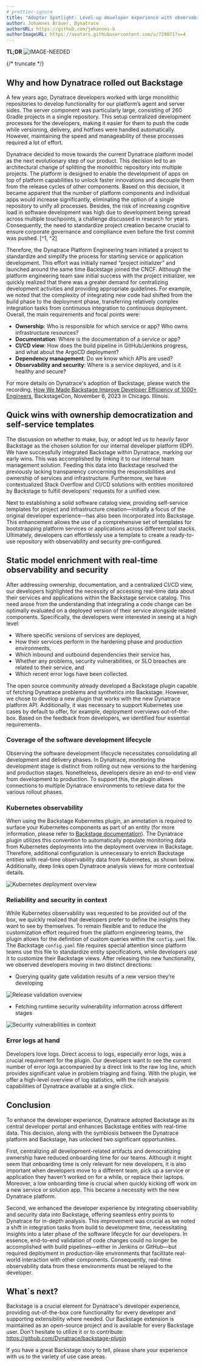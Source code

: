 ```yaml
---
# prettier-ignore
title: "Adopter Spotlight: Level-up developer experience with observability and security in context"
author: Johannes Bräuer, Dynatrace
authorURL: https://github.com/johannes-b
authorImageURL: https://avatars.githubusercontent.com/u/729071?v=4
---
```


**TL;DR** 
![IMAGE-NEEDED](assets/2024-09-24/image-needed.svg)

{/* truncate */}

## Why and how Dynatrace rolled out Backstage

A few years ago, Dynatrace developers worked with large monolithic repositories to develop functionality for our platform’s agent and server sides. The server component was particularly large, consisting of 260 Gradle projects in a single repository. This setup centralized development processes for the developers, making it easier for them to push the code while versioning, delivery, and hotfixes were handled automatically. However, maintaining the speed and manageability of these processes required a lot of effort. 

Dynatrace decided to move towards the current Dynatrace platform model as the next evolutionary step of our product. This decision led to an architectural change of splitting the monolithic repository into multiple projects. The platform is designed to enable the development of apps on top of platform capabilities to unlock faster innovations and decouple them from the release cycles of other components. Based on this decision, it became apparent that the number of platform components and individual apps would increase significantly, eliminating the option of a single repository to unify all processes. Besides, the risk of increasing cognitive load in software development was high due to development being spread across multiple touchpoints, a challenge discussed in research for years. Consequently, the need to standardize project creation became crucial to ensure corporate governance and compliance even before the first commit was pushed. [^1, ^2]

[^1]: John Sweller, Cognitive load during problem solving: Effects on learning, Cognitive Science, Volume 12, Issue 2, 1988, Pages 257-285, ISSN 0364-0213, https://doi.org/10.1016/0364-0213(88)90023-7.

[^2]: Robert C. Martin Series, Clean Code: A Handbook of Agile Software Craftsmanship (Robert C. Martin Series), 2008, ISBN 9780132350884. 

Therefore, the Dynatrace Platform Engineering team initiated a project to standardize and simplify the process for starting service or application development. This effort was initially named “project initializer” and launched around the same time Backstage joined the CNCF. Although the platform engineering team saw initial success with the project initializer, we quickly realized that there was a greater demand for centralizing development activities and providing appropriate guidelines. For example, we noted that the complexity of integrating new code had shifted from the build phase to the deployment phase, transferring relatively complex integration tasks from continuous integration to continuous deployment. Overall, the main requirements and focal points were:

- **Ownership**: Who is responsible for which service or app? Who owns infrastructure resources?
- **Documentation**: Where is the documentation of a service or app?
- **CI/CD view**: How does the build pipeline in GitHub/Jenkins progress, and what about the ArgoCD deployment?
- **Dependency management**: Do we know which APIs are used? 
- **Observability and security**: Where is a service deployed, and is it healthy and secure?

For more details on Dynatrace's adoption of Backstage, please watch the recording, [How We Made Backstage Improve Developer Efficiency of 1000+ Engineers](https://www.youtube.com/watch?v=0or5K_3HieA), BackstageCon, November 6, 2023 in Chicago. Illinois. 

## Quick wins with ownership democratization and self-service templates

The discussion on whether to make, buy, or adopt led us to heavily favor Backstage as the chosen solution for our internal developer platform (IDP). We have successfully integrated Backstage within Dynatrace, marking our early wins. This was accomplished by linking it to our internal team management solution. Feeding this data into Backstage resolved the previously lacking transparency concerning the responsibilities and ownership of services and infrastructure. Furthermore, we have contextualized Stack Overflow and CI/CD solutions with entities monitored by Backstage to fulfill developers' requests for a unified view. 

Next to establishing a solid software catalog view, providing self-service templates for project and infrastructure creation—initially a focus of the original developer experience—has also been incorporated into Backstage. This enhancement allows the use of a comprehensive set of templates for bootstrapping platform services or applications across different tool stacks. Ultimately, developers can effortlessly use a template to create a ready-to-use repository with observability and security pre-configured.

## Static model enrichment with real-time observability and security

After addressing ownership, documentation, and a centralized CI/CD view, our developers highlighted the necessity of accessing real-time data about their services and applications within the Backstage service catalog. This need arose from the understanding that integrating a code change can be optimally evaluated on a deployed version of their service alongside related components. Specifically, the developers were interested in seeing at a high level:

- Where specific versions of services are deployed,
- How their services perform in the hardening phase and production environments,
- Which inbound and outbound dependencies their service has,
- Whether any problems, security vulnerabilities, or SLO breaches are related to their service, and
- Which recent error logs have been collected.

The open source community already developed a Backstage plugin capable of fetching Dynatrace problems and synthetics into Backstage. However, we chose to develop a new plugin that works with the new Dynatrace platform API. Additionally, it was necessary to support Kubernetes use cases by default to offer, for example, deployment overviews out-of-the-box. Based on the feedback from developers, we identified four essential requirements.

### Coverage of the software development lifecycle

Observing the software development lifecycle necessitates consolidating all development and delivery phases. In Dynatrace, monitoring the development stage is distinct from rolling out new versions to the hardening and production stages. Nonetheless, developers desire an end-to-end view from development to production. To support this, the plugin allows connections to multiple Dynatrace environments to retrieve data for the various rollout phases.

### Kubernetes observability

When using the Backstage Kubernetes plugin, an annotation is required to surface your Kubernetes components as part of an entity (for more information, please refer to [Backstage documentation](https://backstage.io/docs/features/kubernetes/configuration/#surfacing-your-kubernetes-components-as-part-of-an-entity)). The Dynatrace plugin utilizes this convention to automatically populate monitoring data from Kubernetes deployments into the deployment overview in Backstage. Therefore, additional configuration is unnecessary to enrich Backstage entities with real-time observability data from Kubernetes, as shown below. Additionally, deep links open Dynatrace analysis views for more contextual details.

![Kubernetes deployment overview](assets/2024-09-24/backstage_dynatrace_plugin_K8s.svg)

### Reliability and security in context

While Kubernetes observability was requested to be provided out of the box, we quickly realized that developers prefer to define the insights they want to see by themselves. To remain flexible and to reduce the customization effort required from the platform engineering teams, the plugin allows for the definition of custom queries within the `config.yaml` file. The Backstage `config.yaml` file requires special attention since platform teams use this file to standardize entity specifications, while developers use it to customize their Backstage views. After releasing this new functionality, we observed developers moving in two distinct directions:

- Querying quality gate validation results of a new version they’re developing

![Release validation overview](assets/2024-09-24/backstage_srg_validations.svg)

- Fetching runtime security vulnerability information across different stages

![Security vulnerabilities in context](assets/2024-09-24/backstage_catalog_security_vulnerabilites.svg)

### Error logs at hand

Developers love logs. Direct access to logs, especially error logs, was a crucial requirement for the plugin. Our developers want to see the current number of error logs accompanied by a direct link to the raw log line, which provides significant value in problem triaging and fixing. With the plugin, we offer a high-level overview of log statistics, with the rich analysis capabilities of Dynatrace available at a single click.

## Conclusion

To enhance the developer experience, Dynatrace adopted Backstage as its central developer portal and enhances Backstage entities with real-time data. This decision, along with the symbiosis between the Dynatrace platform and Backstage, has unlocked two significant opportunities.

First, centralizing all development-related artifacts and democratizing ownership have reduced onboarding time for our teams. Although it might seem that onboarding time is only relevant for new developers, it is also important when developers move to a different team, pick up a service or application they haven’t worked on for a while, or replace their laptops. Moreover, a low onboarding time is crucial when quickly kicking off work on a new service or solution app. This became a necessity with the new Dynatrace platform.

Second, we enhanced the developer experience by integrating observability and security data into Backstage, offering seamless entry points to Dynatrace for in-depth analysis. This improvement was crucial as we noted a shift in integration tasks from build to development time, necessitating insights into a later phase of the software lifecycle for our developers. In essence, end-to-end validation of code changes could no longer be accomplished with build pipelines—either in Jenkins or GitHub—but required deployment in production-like environments that facilitate real-world interaction with other components. Consequently, real-time observability data from these environments must be relayed to the developer.

## What`s next? 

Backstage is a crucial element for Dynatrace's developer experience, providing out-of-the-box core functionality for every developer and supporting extensibility where needed. Our Backstage extension is maintained as an open-source project and is available for every Backstage user. Don't hesitate to utilize it or to contribute: https://github.com/Dynatrace/backstage-plugin 

If you have a great Backstage story to tell, please share your experience with us to the variety of use case areas.